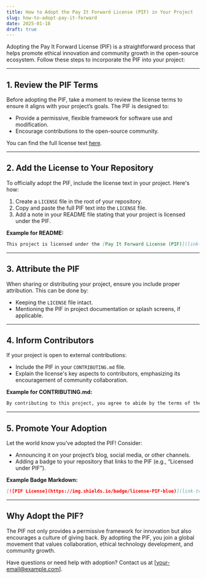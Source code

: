 ```yaml
---
title: How to Adopt the Pay It Forward License (PIF) in Your Project
slug: how-to-adopt-pay-it-forward
date: 2025-01-18
draft: true
---
```


Adopting the Pay It Forward License (PIF) is a straightforward process that helps promote ethical innovation and community growth in the open-source ecosystem. Follow these steps to incorporate the PIF into your project:

---

## 1. Review the PIF Terms
Before adopting the PIF, take a moment to review the license terms to ensure it aligns with your project’s goals. The PIF is designed to:
- Provide a permissive, flexible framework for software use and modification.
- Encourage contributions to the open-source community.

You can find the full license text [here](link-to-license).

---

## 2. Add the License to Your Repository
To officially adopt the PIF, include the license text in your project. Here's how:
1. Create a `LICENSE` file in the root of your repository.
2. Copy and paste the full PIF text into the `LICENSE` file.
3. Add a note in your README file stating that your project is licensed under the PIF.

**Example for README:**
```markdown
This project is licensed under the [Pay It Forward License (PIF)](link-to-license).
```

---

## 3. Attribute the PIF
When sharing or distributing your project, ensure you include proper attribution. This can be done by:
- Keeping the `LICENSE` file intact.
- Mentioning the PIF in project documentation or splash screens, if applicable.

---

## 4. Inform Contributors
If your project is open to external contributions:
- Include the PIF in your `CONTRIBUTING.md` file.
- Explain the license's key aspects to contributors, emphasizing its encouragement of community collaboration.

**Example for CONTRIBUTING.md:**
```markdown
By contributing to this project, you agree to abide by the terms of the Pay It Forward License (PIF), which encourages contributions to the open-source community.
```

---

## 5. Promote Your Adoption
Let the world know you’ve adopted the PIF! Consider:
- Announcing it on your project’s blog, social media, or other channels.
- Adding a badge to your repository that links to the PIF (e.g., “Licensed under PIF”).

**Example Badge Markdown:**
```markdown
[![PIF License](https://img.shields.io/badge/license-PIF-blue)](link-to-license)
```

---

## Why Adopt the PIF?
The PIF not only provides a permissive framework for innovation but also encourages a culture of giving back. By adopting the PIF, you join a global movement that values collaboration, ethical technology development, and community growth.

Have questions or need help with adoption? Contact us at [your-email@example.com].
